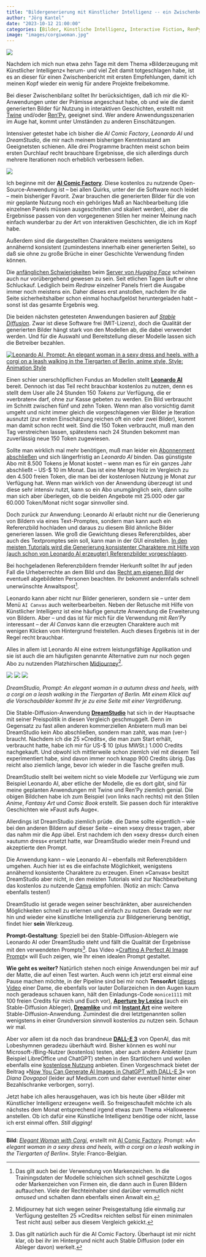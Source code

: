 ```yaml
---
title: "Bildergenerierung mit Künstlicher Intelligenz -- ein Zwischenbericht"
author: "Jörg Kantel"
date: "2023-10-12 21:00:00"
categories: [Bilder, Künstliche Intelligenz, Interactive Fiction, RenPy, Twine]
image: "images/corgiwoman.jpg"
---
```


[![](images/corgiwoman-b.jpg)](https://www.flickr.com/photos/schockwellenreiter/53253345828/)

Nachdem ich mich nun etwa zehn Tage mit dem Thema »Bilderzeugung mit Künstlicher Intelligenz« herum- und viel Zeit damit totgeschlagen habe, ist es an dieser für einen Zwischenbericht mit ersten Empfehlungen, damit ich meinen Kopf wieder ein wenig für andere Projekte freibekomme.

Bei dieser Zwischenbilanz solltet Ihr berücksichtigen, daß ich mir die KI-Anwendungen unter der Prämisse angeschaut habe, ob und wie die damit generierten Bilder für Nutzung in interaktiven Geschichten, erstellt mit [Twine](http://blog.schockwellenreiter.de/2022/03/2022031101.html) und/oder [Ren'Py](http://cognitiones.kantel-chaos-team.de/multimedia/spieleprogrammierung/renpy.html), geeignet sind. Wer andere Anwendungsszenarien im Auge hat, kommt unter Umständen zu anderen Einschätzungen.

Intensiver getestet habe ich bisher die *AI Comic Factory*, *Leonardo AI* und *DreamStudio*, die mir nach meinem bisherigen Kenntnisstand am Geeignetsten schienen. Alle drei Programme brachten meist schon beim ersten Durchlauf recht brauchbare Ergebnisse, die sich allerdings durch mehrere Iterationen noch erheblich verbessern ließen.

[![](images/corgiwoman-m.jpg)](https://www.flickr.com/photos/schockwellenreiter/53253345828/)

Ich beginne mit der **[AI Comic Factory](http://cognitiones.kantel-chaos-team.de/multimedia/computergraphik/comicfactory.html)**. Diese kostenlos zu nutzende Open-Source-Anwendung ist -- bei allen Quirks, unter der die Software noch leidet -- mein bisheriger Favorit. Zwar brauchen die generierten Bilder für die von mir geplante Nutzung noch ein gehöriges Maß an Nachbearbeitung (die einzelnen Panels müssen ausgeschnitten und skaliert werden), aber die Ergebnisse passen von den vorgegenenen Stilen her meiner Meinung nach einfach wunderbar zu der Art von interaktiven Geschichten, die ich im Kopf habe.

Außerdem sind die dargestellten Charaktere meistens wenigstens annähernd konsistent (zumindestens innerhalb einer generierten Seite), so daß sie ohne zu große Brüche in einer Geschichte Verwendung finden können.

Die [anfänglichen Schwierigkeiten](https://kantel.github.io/posts/2023100201_wiki_comic_factory/) beim [Server von *Hugging Face*](https://huggingface.co/spaces/jbilcke-hf/ai-comic-factory) scheinen auch nur vorübergehend gewesen zu sein. Seit etlichen Tagen läuft er ohne Schluckauf. Lediglich beim *Redraw* einzelner Panels friert die Ausgabe immer noch meistens ein. Daher dieses erst anstoßen, nachdem Ihr die Seite sicherheitshalber schon einmal hochaufgelöst heruntergeladen habt -- sonst ist das gesamte Ergebnis weg.

Die beiden nächsten getesteten Anwendungen basieren auf *[Stable Diffusion](http://cognitiones.kantel-chaos-team.de/technikgeschichte/rechnerundnetze/stablediffusion.html)*. Zwar ist diese Software frei (MIT-Lizenz), doch die Qualität der generierten Bilder hängt stark von den Modellen ab, die dabei verwendet werden. Und für die Auswahl und Bereitstellung dieser Modelle lassen sich die Betreiber bezahlen.

[![Leonardo AI, Prompt: An elegant woman in a sexy dress and heels, with a corgi on a leash walking in the Tiergarten of Berlin, anime style, Style: Animation Style](images/corgiwoman01.jpg)](https://www.flickr.com/photos/schockwellenreiter/53253315599/)

Einen schier unerschöpflichen Fundus an Modellen stellt **[Leonardo AI](http://cognitiones.kantel-chaos-team.de/technikgeschichte/rechnerundnetze/leonardoai.html)** bereit. Dennoch ist das Teil recht brauchbar kostenlos zu nutzen, denn es stellt dem User alle 24 Stunden 150 *Tokens* zur Verfügung, die er »verbraten« darf, ohne zur Kasse gebeten zu werden. Ein Bild verbraucht im Schnitt zwischen fünf und zehn Token. Wenn man also vorsichtig damit umgeht und nicht immer gleich die vorgeschlagenen vier Bilder je Iteration ausnutzt (zur ersten Einschätzung reichen oft ein oder zwei Bilder), kommt man damit schon recht weit. Sind die 150 Token verbraucht, muß man den Tag verstreichen lassen, spätestens nach 24 Stunden bekommt man zuverlässig neue 150 Token zugewiesen.

Sollte man wirklich mal mehr benötigen, muß man leider ein [Abonnenment abschließen](https://app.leonardo.ai/buy) und sich längerfristig an *Leonardo AI* binden. Das günstigste Abo mit 8.500 Tokens je Monat kostet -- wenn man es für ein ganzes Jahr abschließt -- US-$ 10 im Monat. Das ist eine Menge Holz im Vergleich zu den 4.500 freien Token, die man bei der kostenlosen Nutzung je Monat zur Verfügung hat. Wenn man wirklich von der Anwendung überzeugt ist und diese sehr intensiv nutzt, kann so ein Abo unumgänglich sein, dann sollte man sich aber überlegen, ob die beiden Angebote mit 25.000 oder gar 60.000 Token/Monat nicht sogar sinnvoller sind.

Doch zurück zur Anwendung: Leonardo AI erlaubt nicht nur die Generierung von Bildern via eines Text-Promptes, sondern man kann auch ein Referenzbild hochladen und daraus zu diesem Bild ähnliche Bilder generieren lassen. Wie groß die Gewichtung dieses Referenzbildes, aber auch des Textpromptes sein soll, kann man in der GUI einstellen. [In den meisten Tutorials wird die Generierung konsistenter Charaktere mit Hilfe von (auch schon von Leonardo AI erzeugter) Referenzbilder vorgeschlagen](https://www.youtube.com/watch?v=kBKwFOxiQNM).

Bei hochgeladenen Referenzbildern fremder Herkunft solltet Ihr auf jeden Fall die Urheberrechte an dem Bild und das [Recht am eigenen Bild](https://de.wikipedia.org/wiki/Recht_am_eigenen_Bild) der eventuell abgebildeten Personen beachten. Ihr bekommt andernfalls schnell unerwünschte Anwaltspost[^1].

[^1]: Das gilt auch bei der Verwendung von Markenzeichen. In die Trainingsdaten der Modelle schleichen sich schnell geschützte Logos oder Markenzeichen von Firmen ein, die dann auch in Euren Bildern auftauchen. Viele der Rechteinhaber sind darüber vermutlich nicht *amused* und schalten dann ebenfalls einen Anwalt ein.

Leonardo kann aber nicht nur Bilder generieren, sondern sie -- unter dem Menü `AI Canvas` auch weiterbearbeiten. Neben der Retusche mit Hilfe von Künstlicher Intelligenz ist eine häufige genutzte Anwendung die Erweiterung von Bildern. Aber -- und das ist für mich für die Verwendung mit *Ren'Py* interessant -- der *AI Canvas* kann die erzeugten Charaktere auch mit wenigen Klicken vom Hintergrund freistellen. Auch dieses Ergebnis ist in der Regel recht brauchbar.

Alles in allem ist Leonardo AI eine extrem leistungsfähige Applikation und sie ist auch die am häufigsten genannte Alternative zum nur noch gegen Abo zu nutzenden Platzhirschen [Midjourney](http://cognitiones.kantel-chaos-team.de/technikgeschichte/rechnerundnetze/midjourney.html)[^2].

[^2]: Midjourney hat sich wegen seiner Preisgestaltung (die einmalig zur Verfügung gestellten 25 »Credits« reichten selbst für einen minimalen Test nicht aus) selber aus diesem Vergleich gekickt.

[![](images/corgiwoman02.jpg)](https://www.flickr.com/photos/schockwellenreiter/53252125142/)&nbsp;[![](images/corgiwoman03.jpg)](https://www.flickr.com/photos/schockwellenreiter/53252130867/)&nbsp;[![](images/corgiwoman04.jpg)](https://www.flickr.com/photos/schockwellenreiter/53253514425/)

*DreamStudio, Prompt: An elegant woman in a autumn dress and heels, with a corgi on a leash walking in the Tiergarten of Berlin. Mit einem Klick auf die Vorschaubilder kommt Ihr je zu eine Seite mit einer Vergrößerung.*

Die Stable-Diffusion-Anwendung **[DreamStudio](https://beta.dreamstudio.ai/generate)** hat sich in der Hauptsache mit seiner Preispolitik in diesen Vergleich geschmuggelt. Denn im Gegensatz zu fast allen anderen kommerziellen Anbietern muß man bei DreamStudio kein Abo abschließen, sondern man zahlt, was man (ver-) braucht. Nachdem ich die 25 »Credits«, die man zum Start erhält, verbraucht hatte, habe ich mir für US-$ 10 (plus MWSt.) 1.000 Credits nachgekauft. Und obwohl ich mittlerweile schon ziemlch viel mit diesem Teil experimentiert habe, sind davon immer noch knapp 900 Credits übrig. Das reicht also ziemlich lange, bevor ich wieder in die Tasche greifen muß.

DreamStudio stellt bei weitem nicht so viele Modelle zur Verfügung wie zum Beispiel Leonardo AI, aber etliche der Modelle, die es dort gibt, sind für meine geplanten Anwendungen mit Twine und Ren'Py ziemlich genial. Die obigen Bildchen habe ich zum Beispiel (von links nach rechts) mit den Stilen *Anime*, *Fantasy Art* und *Comic Book* erstellt. Sie passen doch für interaktive Geschichten wie »Faust aufs Auge«.

Allerdings ist DreamStudio ziemlich prüde. die Dame sollte eigentlich -- wie bei den anderen Bildern auf dieser Seite -- einen »sexy dress« tragen, aber das nahm mir die App übel. Erst nachdem ich den »sexy dress« durch einen »autumn dress« ersetzt hatte, war DreamStudio wieder mein Freund und akzeptierte den Prompt.

Die Anwendung kann -- wie Leonardo AI -- ebenfalls mit Referenzbildern umgehen. Auch hier ist es die einfachste Möglichkeit, wenigstens annähernd konsistente Charaktere zu erzeugen. Einen »Canvas« besitzt DreamStudio aber nicht, in den meisten Tutorials wird zur Nachbearbeitung das kostenlos zu nutzende [Canva](http://cognitiones.kantel-chaos-team.de/multimedia/computergraphik/canva.html) empfohlen. (Notiz an mich: Canva ebenfalls testen!)

DreamStudio ist gerade wegen seiner beschränkten, aber ausreichenden Möglichkeiten schnell zu erlernen und einfach zu nutzen. Gerade wer nur hin und wieder eine künstliche Intelligenzia zur Bildgenerierung benötigt, findet hier **sein** Werkzeug.

**Prompt-Gestaltung**: Speziell bei den Stable-Diffusion-Ablegern wie Leonardo AI oder DreamStudio steht und fällt die Qualität der Ergebnisse mit den verwendeten Prompts[^3]. Das Video »[Crafting A Perfect AI Image Prompt](https://www.youtube.com/watch?v=qJW_OzZ8qcU)« will Euch zeigen, wie Ihr einen idealen Prompt gestaltet.

[^3]: Das gilt natürlich auch für die AI Comic Factory. Überhaupt ist mir nicht klar, ob bei ihr im Hintergrund nicht auch Stable Diffusion (oder ein Ableger davon) werkelt.

**Wie geht es weiter?** Natürlich stehen noch einige Anwendungen bei mir auf der Matte, die auf einen Test warten. Auch wenn ich jetzt erst einmal eine Pause machen möchte, in der Pipeline sind bei mir noch **TensorArt** ([dieses Video](https://www.youtube.com/watch?v=b6DbLvov38Y) einer Dame, die ebenfalls vor lauter Dollarzeichen in den Augen kaum noch geradeaus schauen kann, hält den Einladungs-Code `monice1111` mit 100 freien Credits für mich und Euch vor), **[Aperture by Lexica](https://lexica.art/aperture)** (auch ein Stable-Diffusion Ableger), **[Dreamlike](https://dreamlike.art/)** und mit **[Instant Art](https://instantart.io/)** eine weitere Stable-Diffusion-Anwendung. Zumindest die drei letztgenannten sollen wenigstens in einer Grundversion sinnvoll kostenlos zu nutzen sein. Schaun wir mal.

Aber vor allem ist da noch das brandneue **[DALL-E 3](https://openai.com/dall-e-3)** von OpenAI, das mit Lobeshymnen geradezu überhäuft wird. Bisher können es wohl nur Microsoft-/Bing-Nutzer (kostenlos) testen, aber auch andere Anbieter (zum Beispiel LibreOffice und ChatGPT) stehen in den Startlöchern und wollen ebenfalls eine [kostenlose Nutzung](https://www.youtube.com/watch?v=7KGw2T45D8U) anbieten. Einen Vorgeschmack bietet der Beitrag »[Now You Can Generate AI Images in ChatGPT with DALL-E 3](https://artificialcorner.com/now-you-can-generate-ai-images-in-chatgpt-with-dall-e-3-goodbye-midjourney-76a547321575)« von *Diana Dovgopol* (leider auf Medium.com und daher eventuell hinter einer Bezahlschranke verborgen, sorry).

Jetzt habe ich alles herausgehauen, was ich bis heute über »Bilder mit Künstlicher Intelligenz erzeugen« weiß. So freigeschaufelt möchte ich als nächstes dem Monat entsprechend irgend etwas zum Thema »Halloween« anstellen. Ob ich dafür eine Künstliche Intelligenz benötige oder nicht, lasse ich erst einmal offen. *Still digging!*

---

**Bild**: *[Elegant Woman with Corgi](https://www.flickr.com/photos/schockwellenreiter/53253345828/)*, erstellt mit [AI Comic Factory](http://cognitiones.kantel-chaos-team.de/multimedia/computergraphik/comicfactory.html). Prompt: »*An elegant woman in a sexy dress and heels, with a corgi on a leash walking in the Tiergarten of Berlin*«. Style: Franco-Belgian.
